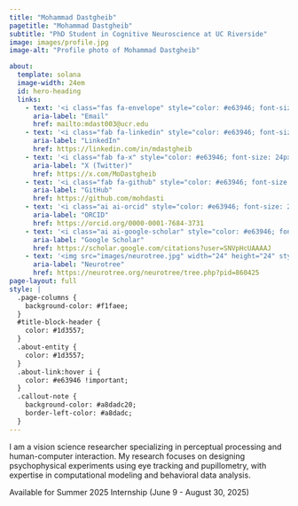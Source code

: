 ```yaml
---
title: "Mohammad Dastgheib"
pagetitle: "Mohammad Dastgheib"
subtitle: "PhD Student in Cognitive Neuroscience at UC Riverside"
image: images/profile.jpg
image-alt: "Profile photo of Mohammad Dastgheib"

about:
  template: solana
  image-width: 24em
  id: hero-heading
  links:
    - text: '<i class="fas fa-envelope" style="color: #e63946; font-size: 24px;"></i>'
      aria-label: "Email"
      href: mailto:mdast003@ucr.edu
    - text: '<i class="fab fa-linkedin" style="color: #e63946; font-size: 24px;"></i>'
      aria-label: "LinkedIn"
      href: https://linkedin.com/in/mdastgheib
    - text: '<i class="fab fa-x" style="color: #e63946; font-size: 24px;"></i>'
      aria-label: "X (Twitter)"
      href: https://x.com/MoDastgheib
    - text: '<i class="fab fa-github" style="color: #e63946; font-size: 24px;"></i>'
      aria-label: "GitHub"
      href: https://github.com/mohdasti
    - text: '<i class="ai ai-orcid" style="color: #e63946; font-size: 24px;"></i>'
      aria-label: "ORCID" 
      href: https://orcid.org/0000-0001-7684-3731
    - text: '<i class="ai ai-google-scholar" style="color: #e63946; font-size: 24px;"></i>'
      aria-label: "Google Scholar"
      href: https://scholar.google.com/citations?user=SNVpHcUAAAAJ
    - text: '<img src="images/neurotree.jpg" width="24" height="24" style="vertical-align: middle;">'
      aria-label: "Neurotree"
      href: https://neurotree.org/neurotree/tree.php?pid=860425
page-layout: full
style: |
  .page-columns {
    background-color: #f1faee;
  }
  #title-block-header {
    color: #1d3557;
  }
  .about-entity {
    color: #1d3557;
  }
  .about-link:hover i {
    color: #e63946 !important;
  }
  .callout-note {
    background-color: #a8dadc20;
    border-left-color: #a8dadc;
  }
---
```


::: {#hero-heading}

I am a vision science researcher specializing in perceptual processing and human-computer interaction. My research focuses on designing psychophysical experiments using eye tracking and pupillometry, with expertise in computational modeling and behavioral data analysis.

<!--
[Learn more about my research &rarr;](/research){.about-links .subtitle}
-->

:::

::: callout-note
Available for Summer 2025 Internship (June 9 - August 30, 2025)
:::
